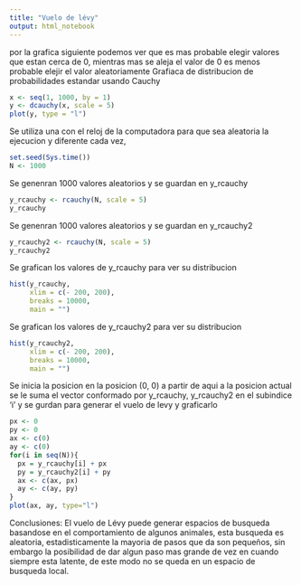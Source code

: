 ```yaml
---
title: "Vuelo de lévy"
output: html_notebook
---
```



por la grafica siguiente podemos ver que es mas probable elegir valores que estan cerca de 0, mientras mas se aleja el valor de 0 es menos probable elejir el valor aleatoriamente
Grafiaca de distribucion de probabilidades estandar usando Cauchy
```r
x <- seq(1, 1000, by = 1)
y <- dcauchy(x, scale = 5)
plot(y, type = "l")
```

Se utiliza una con el reloj de la computadora para que sea aleatoria la ejecucion y diferente cada vez, 
```r
set.seed(Sys.time())
N <- 1000
```

Se genenran 1000 valores aleatorios y se guardan en y_rcauchy
```r
y_rcauchy <- rcauchy(N, scale = 5)
y_rcauchy
```

Se genenran 1000 valores aleatorios y se guardan en y_rcauchy2
```r
y_rcauchy2 <- rcauchy(N, scale = 5)
y_rcauchy2
```

Se grafican los valores de y_rcauchy para ver su distribucion
```r
hist(y_rcauchy,
     xlim = c(- 200, 200),
     breaks = 10000,
     main = "")
```

Se grafican los valores de y_rcauchy2 para ver su distribucion
```r
hist(y_rcauchy2,
     xlim = c(- 200, 200),
     breaks = 10000,
     main = "")
```

Se inicia la posicion en la posicion (0, 0) a partir de aqui a la posicion actual se le suma el vector conformado por y_rcauchy, y_rcauchy2 en el subindice 'i' y se gurdan para generar el vuelo de levy y graficarlo
```r
px <- 0
py <- 0
ax <- c(0)
ay <- c(0)
for(i in seq(N)){
  px = y_rcauchy[i] + px
  py = y_rcauchy2[i] + py
  ax <- c(ax, px)
  ay <- c(ay, py)
}
plot(ax, ay, type="l")
```


Conclusiones:
El vuelo de Lévy puede generar espacios de busqueda basandose en el comportamiento de algunos animales, esta busqueda es aleatoria, estadisticamente la mayoria de pasos que da son pequeños, sin embargo la posibilidad de dar algun paso mas grande de vez en cuando siempre esta latente, de este modo no se queda en un espacio de busqueda local.
